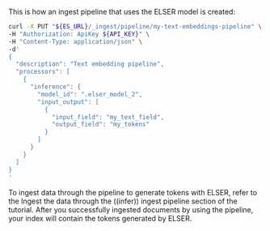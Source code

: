 


This is how an ingest pipeline that uses the ELSER model is created:

```bash
curl -X PUT "${ES_URL}/_ingest/pipeline/my-text-embeddings-pipeline" \
-H "Authorization: ApiKey ${API_KEY}" \
-H "Content-Type: application/json" \
-d'
{ 
  "description": "Text embedding pipeline",
  "processors": [ 
    { 
      "inference": { 
        "model_id": ".elser_model_2", 
        "input_output": [
          { 
            "input_field": "my_text_field", 
            "output_field": "my_tokens" 
          } 
        ] 
      } 
    } 
  ] 
}
'
```

To ingest data through the pipeline to generate tokens with ELSER, refer to the 
<DocLink slug="/serverless/elasticsearch/elasticsearch/reference/semantic-search-elser" section="ingest-the-data-through-the-((infer))-ingest-pipeline">Ingest the data through the ((infer)) ingest pipeline</DocLink> section of the tutorial. After you successfully 
ingested documents by using the pipeline, your index will contain the tokens 
generated by ELSER.

